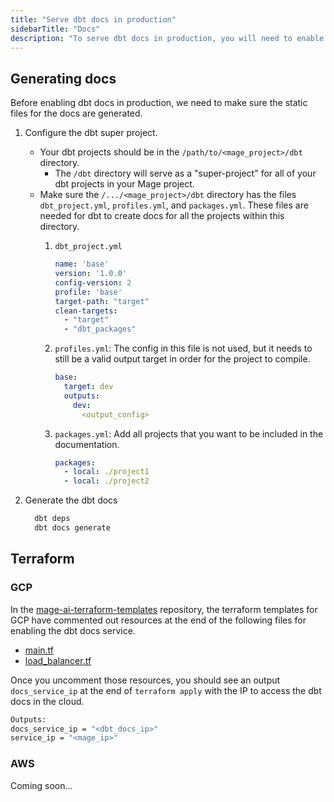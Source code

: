 ```yaml
---
title: "Serve dbt docs in production"
sidebarTitle: "Docs"
description: "To serve dbt docs in production, you will need to enable a container to host the dbt docs webserver in the cloud service you are using."
---
```


## Generating docs

Before enabling dbt docs in production, we need to make sure the static files for the docs are generated.

1. Configure the dbt super project.
    * Your dbt projects should be in the `/path/to/<mage_project>/dbt` directory.
        * The `/dbt` directory will serve as a "super-project" for all of your dbt projects in your Mage project.
    * Make sure the `/.../<mage_project>/dbt` directory has the files `dbt_project.yml`, `profiles.yml`, and `packages.yml`. These files are needed for dbt to create docs for all the projects within this directory.
        1. `dbt_project.yml`

            ```yaml
            name: 'base'
            version: '1.0.0'
            config-version: 2
            profile: 'base'
            target-path: "target"
            clean-targets:
              - "target"
              - "dbt_packages"
            ```

        1. `profiles.yml`: The config in this file is not used, but it needs to still be a valid output target in order for the project to compile.

            ```yaml
            base:
              target: dev
              outputs:
                dev:
                  <output_config>
            ```

        1. `packages.yml`: Add all projects that you want to be included in the documentation.

            ```yaml
            packages:
              - local: ./project1
              - local: ./project2
            ```

2. Generate the dbt docs

    ```bash
      dbt deps
      dbt docs generate
    ```

## Terraform

### GCP

In the [mage-ai-terraform-templates](https://github.com/mage-ai/mage-ai-terraform-templates) repository, the terraform templates for GCP have commented out resources at the end of the following files for enabling the dbt docs service.

* [main.tf](https://github.com/mage-ai/mage-ai-terraform-templates/blob/master/gcp/main.tf#L184)
* [load_balancer.tf](https://github.com/mage-ai/mage-ai-terraform-templates/blob/master/gcp/load_balancer.tf#L81)

Once you uncomment those resources, you should see an output `docs_service_ip` at the end of `terraform apply` with the IP to access the dbt docs in the cloud.

```bash
Outputs:
docs_service_ip = "<dbt_docs_ip>"
service_ip = "<mage_ip>"
```

### AWS

Coming soon...
